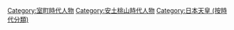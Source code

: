 [[Category:室町時代人物|Category:室町時代人物]]
[[Category:安土桃山時代人物|Category:安土桃山時代人物]]
[[Category:日本天皇_(按時代分類)|Category:日本天皇 (按時代分類)]]